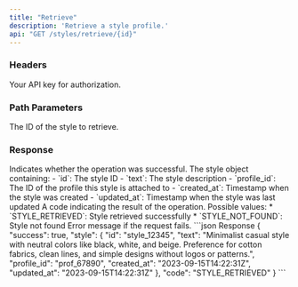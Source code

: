 ```yaml
---
title: "Retrieve"
description: 'Retrieve a style profile.'
api: "GET /styles/retrieve/{id}"
---
```


### Headers

<ParamField header="authorization" type="string" required>
  Your API key for authorization.
</ParamField>

### Path Parameters

<ParamField path="id" type="string" required>
  The ID of the style to retrieve.
</ParamField>

### Response

<ResponseField name="success" type="boolean">
  Indicates whether the operation was successful.
</ResponseField>

<ResponseField name="style" type="object">
  The style object containing:
  - `id`: The style ID
  - `text`: The style description
  - `profile_id`: The ID of the profile this style is attached to
  - `created_at`: Timestamp when the style was created
  - `updated_at`: Timestamp when the style was last updated
</ResponseField>

<ResponseField name="code" type="string">
  A code indicating the result of the operation. Possible values:
  * `STYLE_RETRIEVED`: Style retrieved successfully
  * `STYLE_NOT_FOUND`: Style not found
</ResponseField>

<ResponseField name="error" type="string">
  Error message if the request fails.
</ResponseField>

<ResponseExample>
  ```json Response
  {
    "success": true,
    "style": {
      "id": "style_12345",
      "text": "Minimalist casual style with neutral colors like black, white, and beige. Preference for cotton fabrics, clean lines, and simple designs without logos or patterns.",
      "profile_id": "prof_67890",
      "created_at": "2023-09-15T14:22:31Z",
      "updated_at": "2023-09-15T14:22:31Z"
    },
    "code": "STYLE_RETRIEVED"
  }
  ```
</ResponseExample>